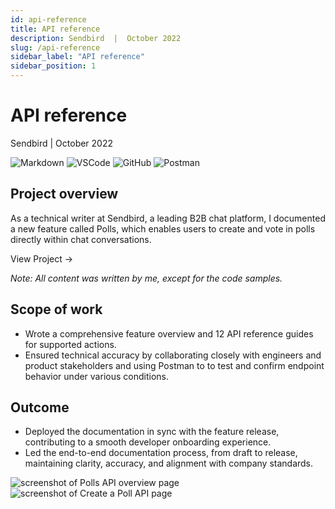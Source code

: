 ```yaml
---
id: api-reference
title: API reference
description: Sendbird  |  October 2022
slug: /api-reference
sidebar_label: "API reference"
sidebar_position: 1
---
```



# API reference

Sendbird | October 2022

![Markdown](https://img.shields.io/badge/Markdown-000000?style=for-the-badge&logo=markdown&logoColor=white) ![VSCode](https://img.shields.io/badge/VSCode-0078D4?style=for-the-badge&logo=visual%20studio%20code&logoColor=white) ![GitHub](https://img.shields.io/badge/GitHub-100000?style=for-the-badge&logo=github&logoColor=white) ![Postman](https://img.shields.io/badge/Postman-FF6C37?style=for-the-badge&logo=Postman&logoColor=white)

## Project overview

As a technical writer at Sendbird, a leading B2B chat platform, I documented a new feature called Polls, which enables users to create and vote in polls directly within chat conversations.

<InteractiveButton url="https://sendbird.com/docs/chat/platform-api/v3/message/polls/polls-overview">
	View Project →
</InteractiveButton>

_Note: All content was written by me, except for the code samples._

## Scope of work

- Wrote a comprehensive feature overview and 12 API reference guides for supported actions.
- Ensured technical accuracy by collaborating closely with engineers and product stakeholders and using Postman to to test and confirm endpoint behavior under various conditions.

## Outcome

- Deployed the documentation in sync with the feature release, contributing to a smooth developer onboarding experience.
- Led the end-to-end documentation process, from draft to release, maintaining clarity, accuracy, and alignment with company standards.

![screenshot of Polls API overview page](./img/polls-api-overview.png)
![screenshot of Create a Poll API page](./img/create-a-poll.png)
